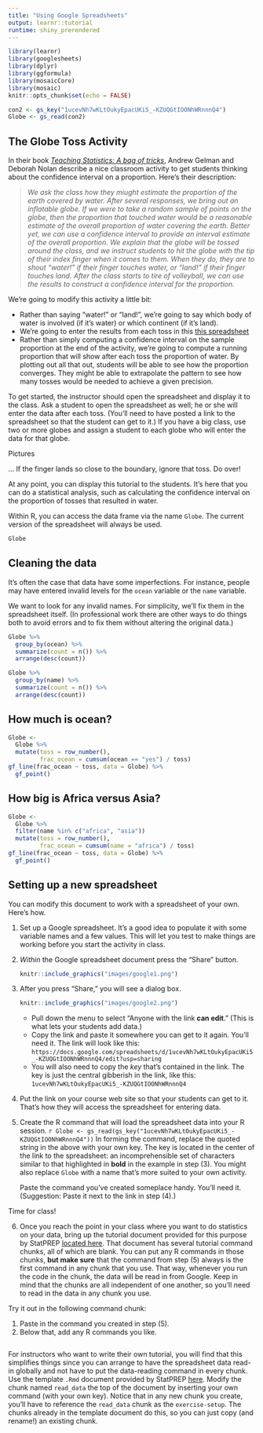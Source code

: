 ```yaml
---
title: "Using Google Spreadsheets"
output: learnr::tutorial
runtime: shiny_prerendered
---
```


```r
library(learnr)
library(googlesheets)
library(dplyr)
library(ggformula)
library(mosaicCore)
library(mosaic)
knitr::opts_chunk$set(echo = FALSE)
```

```r
con2 <- gs_key("1ucevNh7wKLtOukyEpacUKi5_-KZUQGtIOONhWRnnnQ4")
Globe <- gs_read(con2)
```




## The Globe Toss Activity

In their book [*Teaching Statistics: A bag of tricks*](http://www.stat.columbia.edu/~gelman/bag-of-tricks/), Andrew Gelman and Deborah Nolan describe a nice classroom activity to get students thinking about the confidence interval on a proportion. Here's their description:

> *We ask the class how they miught estimate the proportion of the earth covered by water. After several responses, we bring out an inflatable globe. If we were to take a random sample of points on the globe, then the proportion that touched water would be a reasonable estimate of the overall proportion of water covering the earth. Better yet, we can use a confidence interval to provide an interval estimate of the overall proportion. We explain that the globe will be tossed around the class, and we instruct students to hit the globe with the tip of their index finger when it comes to them. When they do, they are to shout "water!" if their finger touches water, or "land!" if their finger touches land. After the class starts to tire of volleyball, we can use the results to construct a confidence interval for the proportion.*

We're going to modify this activity a little bit:

* Rather than saying "water!" or "land!", we're going to say which body of water is involved (if it's water) or which continent (if it's land).
* We're going to enter the results from each toss in this [this spreadsheet](https://docs.google.com/spreadsheets/d/1ucevNh7wKLtOukyEpacUKi5_-KZUQGtIOONhWRnnnQ4/edit?usp=sharing)
* Rather than simply computing a confidence interval on the sample proportion at the end of the activity, we're going to compute a running proportion that will show after each toss the proportion of water. By plotting out all that out, students will be able to see how the proportion converges. They might be able to extrapolate the pattern to see how many tosses would be needed to achieve a given precision. 

To get started, the instructor should open the spreadsheet and display it to the class. Ask a student to open the spreadsheet as well; he or she will enter the data after each toss. (You'll need to have posted a link to the spreadsheet so that the student can get to it.) If you have a big class, use two or more globes and assign a student to each globe who will enter the data for that globe.


Pictures

... If the finger lands so close to the boundary, ignore that toss. Do over!

At any point, you can display this tutorial to the students. It's here that you can do a statistical analysis, such as calculating the confidence interval on the proportion of tosses that resulted in water.

Within R, you can access the data frame via the name `Globe`. The current version of the spreadsheet will always be used.

```r
Globe
```




## Cleaning the data

It's often the case that data have some imperfections. For instance, people may have entered invalid levels for the `ocean` variable or the `name` variable.

We want to look for any invalid names. For simplicity, we'll fix them in the spreadsheet itself. (In professional work there are other ways to do things both to avoid errors and to fix them without altering the original data.)

```r
Globe %>%
  group_by(ocean) %>%
  summarize(count = n()) %>%
  arrange(desc(count))
```


```r
Globe %>%
  group_by(name) %>%
  summarize(count = n()) %>%
  arrange(desc(count))
```

## How much is ocean?

```r
Globe <- 
  Globe %>%
  mutate(toss = row_number(), 
         frac_ocean = cumsum(ocean == "yes") / toss)
gf_line(frac_ocean ~ toss, data = Globe) %>%
  gf_point()
```

## How big is Africa versus Asia?

```r
Globe <- 
  Globe %>%
  filter(name %in% c("africa", "asia"))
  mutate(toss = row_number(), 
         frac_ocean = cumsum(name = "africa") / toss)
gf_line(frac_ocean ~ toss, data = Globe) %>%
  gf_point()
```

## Setting up a new spreadsheet

You can modify this document to work with a spreadsheet of your own. Here's how.

1. Set up a Google spreadsheet. It's a good idea to populate it with some variable names and a few values. This will let you test to make things are working before you start the activity in class.
2. *Within* the Google spreadsheet document press the "Share" button.

    ```r
knitr::include_graphics("images/google1.png")
```
    
3. After you press "Share," you will see a dialog box. 

    ```r
knitr::include_graphics("images/google2.png")
```
    
    - Pull down the menu to select "Anyone with the link **can edit**." (This is what lets your students add data.) 
    - Copy the link and paste it somewhere you can get to it again. You'll need it. The link will look like this: `https://docs.google.com/spreadsheets/d/1ucevNh7wKLtOukyEpacUKi5_-KZUQGtIOONhWRnnnQ4/edit?usp=sharing`
    - You will also need to copy the *key* that's contained in the link. The key is just the central gibberish in the link, like this: `1ucevNh7wKLtOukyEpacUKi5_-KZUQGtIOONhWRnnnQ4`
        
        
4. Put the link on your course web site so that your students can get to it. That's how they will access the spreadsheet for entering data.

5. Create the R command that will load the spreadsheet data into your R session. 
    ```r
Globe <- gs_read(gs_key("1ucevNh7wKLtOukyEpacUKi5_-KZUQGtIOONhWRnnnQ4"))
```
    In forming the command, replace the quoted string in the above with your own key. The key is located in the center of the link to the spreadsheet: an incomprehensible set of characters similar to that highlighted in **bold** in the example in step (3). You might also replace `Globe` with a name that's more suited to your own activity. 
    
    Paste the command you've created someplace handy. You'll need it. (Suggestion: Paste it next to the link in step (4).)
    
Time for class!    
    
6. Once you reach the point in your class where you want to do statistics on your data, bring up the tutorial document provided for this purpose by StatPREP [located here](). That document has several tutorial command chunks, all of which are blank. You can put any R commands in those chunks, **but make sure** that the command from step (5) always is the first command in any chunk that you use. That way, whenever you run the code in the chunk, the data will be read in from Google. Keep in mind that the chunks are all independent of one another, so you'll need to read in the data in any chunk you use.

Try it out in the following command chunk:

1. Paste in the command you created in step (5).
2. Below that, add any R commands you like.

```r

```

    
For instructors who want to write their own tutorial, you will find that this simplifies things since you can arrange to have the spreadsheet data read-in globally and not have to put the data-reading command in every chunk. Use the template `.Rmd` document provided by StatPREP [here](). Modify the chunk named `read_data` the top of the document by inserting your own command (with your own key). Notice that in any new chunk you create, you'll have to reference the `read_data` chunk as the `exercise-setup`. The chunks already in the template document do this, so you can just copy (and rename!) an existing chunk. 




